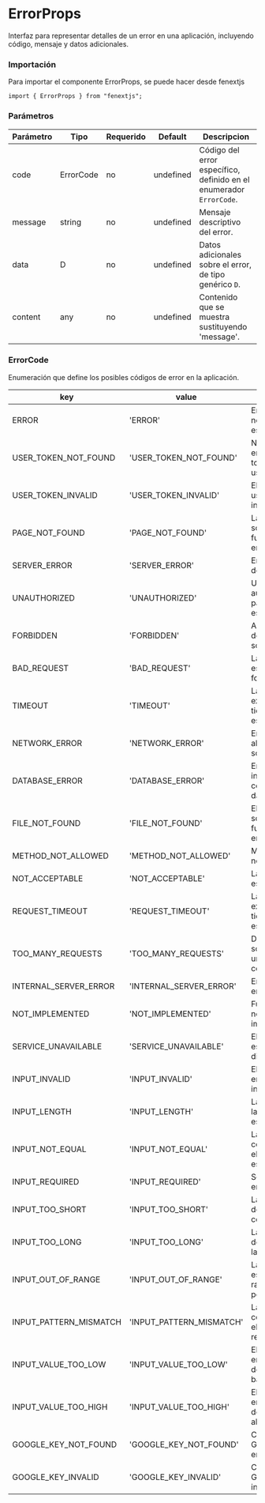 # ErrorProps

Interfaz para representar detalles de un error en una aplicación, incluyendo código, mensaje y datos adicionales.

### Importación

Para importar el componente ErrorProps, se puede hacer desde fenextjs

```tsx copy
import { ErrorProps } from "fenextjs";
```

### Parámetros

| Parámetro | Tipo | Requerido | Default | Descripcion |
| --------- | ---- | --------- | ------- | ----------- |
| code | ErrorCode | no | undefined | Código del error específico, definido en el enumerador `ErrorCode`. |
| message | string | no | undefined | Mensaje descriptivo del error. |
| data | D | no | undefined | Datos adicionales sobre el error, de tipo genérico `D`. |
| content | any | no | undefined | Contenido que se muestra sustituyendo 'message'. |

### ErrorCode

Enumeración que define los posibles códigos de error en la aplicación.

| key | value | description |
| --- | --- | --- |
| ERROR | 'ERROR' | Error general no especificado. |
| USER_TOKEN_NOT_FOUND | 'USER_TOKEN_NOT_FOUND' | No se encontró el token de usuario. |
| USER_TOKEN_INVALID | 'USER_TOKEN_INVALID' | El token de usuario es inválido. |
| PAGE_NOT_FOUND | 'PAGE_NOT_FOUND' | La página solicitada no fue encontrada. |
| SERVER_ERROR | 'SERVER_ERROR' | Error general del servidor. |
| UNAUTHORIZED | 'UNAUTHORIZED' | Usuario no autorizado para realizar esta acción. |
| FORBIDDEN | 'FORBIDDEN' | Acceso denegado a la solicitud. |
| BAD_REQUEST | 'BAD_REQUEST' | La solicitud está mal formada. |
| TIMEOUT | 'TIMEOUT' | La solicitud ha excedido el tiempo de espera. |
| NETWORK_ERROR | 'NETWORK_ERROR' | Error en la red al realizar la solicitud. |
| DATABASE_ERROR | 'DATABASE_ERROR' | Error al interactuar con la base de datos. |
| FILE_NOT_FOUND | 'FILE_NOT_FOUND' | El archivo solicitado no fue encontrado. |
| METHOD_NOT_ALLOWED | 'METHOD_NOT_ALLOWED' | Método HTTP no permitido. |
| NOT_ACCEPTABLE | 'NOT_ACCEPTABLE' | La solicitud no es aceptable. |
| REQUEST_TIMEOUT | 'REQUEST_TIMEOUT' | La solicitud excedió el tiempo de espera. |
| TOO_MANY_REQUESTS | 'TOO_MANY_REQUESTS' | Demasiadas solicitudes en un tiempo corto. |
| INTERNAL_SERVER_ERROR | 'INTERNAL_SERVER_ERROR' | Error interno en el servidor. |
| NOT_IMPLEMENTED | 'NOT_IMPLEMENTED' | Funcionalidad no implementada. |
| SERVICE_UNAVAILABLE | 'SERVICE_UNAVAILABLE' | El servicio no está disponible. |
| INPUT_INVALID | 'INPUT_INVALID' | El valor de entrada es inválido. |
| INPUT_LENGTH | 'INPUT_LENGTH' | La longitud de la entrada no es válida. |
| INPUT_NOT_EQUAL | 'INPUT_NOT_EQUAL' | La entrada no coincide con el valor esperado. |
| INPUT_REQUIRED | 'INPUT_REQUIRED' | Se requiere la entrada. |
| INPUT_TOO_SHORT | 'INPUT_TOO_SHORT' | La entrada es demasiado corta. |
| INPUT_TOO_LONG | 'INPUT_TOO_LONG' | La entrada es demasiado larga. |
| INPUT_OUT_OF_RANGE | 'INPUT_OUT_OF_RANGE' | La entrada está fuera del rango permitido. |
| INPUT_PATTERN_MISMATCH | 'INPUT_PATTERN_MISMATCH' | La entrada no coincide con el patrón requerido. |
| INPUT_VALUE_TOO_LOW | 'INPUT_VALUE_TOO_LOW' | El valor de entrada es demasiado bajo. |
| INPUT_VALUE_TOO_HIGH | 'INPUT_VALUE_TOO_HIGH' | El valor de entrada es demasiado alto. |
| GOOGLE_KEY_NOT_FOUND | 'GOOGLE_KEY_NOT_FOUND' | Clave de Google no encontrada. |
| GOOGLE_KEY_INVALID | 'GOOGLE_KEY_INVALID' | Clave de Google inválida. |
